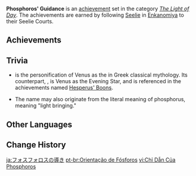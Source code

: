 {{Achievement Set Infobox
|primogems    = {{Achievement/Primogems|Phosphoros' Guidance}}
|total        = {{Achievement/Total|Phosphoros' Guidance}}
|category     = The Light of Day
}}
'''Phosphoros' Guidance''' is an [[achievement]] set in the category ''[[The Light of Day]]''. The achievements are earned by following [[Seelie]] in [[Enkanomiya]] to their Seelie Courts.

==Achievements==
{{Achievements by Category Table|Phosphoros' Guidance}}
<!--
==Notes==
-->
==Trivia==
* {{w|Phosphorus (morning star)|Phosphorus}} {{Lang|el=Φωσφόρος|el_rm=Phōsphoros}} is the personification of Venus as the {{w|Morning Star}} in Greek classical mythology. Its counterpart, {{w|Hesperus}}, is Venus as the Evening Star, and is referenced in the achievements named [[Hesperus' Boons]].
* The name may also originate from the literal meaning of phosphorus, meaning "light bringing."

==Other Languages==
{{Other Languages
|en      = Phosphoros' Guidance
|zhs     = 福斯福洛斯的指引
|zhs_rm  = Fúsīfúluòsī de Zhǐyǐn
|zht     = 福斯福洛斯的指引
|zht_rm  = Fúsīfúluòsī de Zhǐyǐn
|zh_tl   = Phosphoros' Guidance
|ja      = フォスフォロスの導き
|ja_rm   = Fosuforosu no Michibiki
|ja_tl   = Phosphoros' Guidance
|ko      = 포스포러스의 인도
|ko_rm   = Poseuporeoseu-ui Indo
|ko_tl   = Phosphoros' Guidance
|es      = La guía de Fósforo
|es_tl   = Phosphoros' Guide
|fr      = La direction de Phosphoros
|fr_tl   = Phosphoros' Direction
|ru      = Наставления Фосфороса
|ru_tl   = Phosphoros' Instruction
|th      = คำแนะนำของ Phosphoros
|th_rm   = Kham-nae-nam khong Phosphoros
|th_tl   = 
|vi      = Chỉ Dẫn Của Phosphoros
|vi_tl   = Phosphoros' Guidance
|de      = Phosphoros’ Anleitung
|de_tl   = Phosphoros' Guidance
|id      = Panduan Phosphoros
|id_tl   = Phosphoros' Guidance
|pt      = Orientação de Fósforos
|pt_tl   = 
|tr      = Fosforun Rehberliği
|tr_tl   = Phosphoros' Guidance
|it      = Guida di Phosphoros
|it_tl   = 
}}

==Change History==
{{Change History|2.4}}
<!--
==References==
{{Reflist}}
-->

[[ja:フォスフォロスの導き]]
[[pt-br:Orientação de Fósforos]]
[[vi:Chỉ Dẫn Của Phosphoros]]